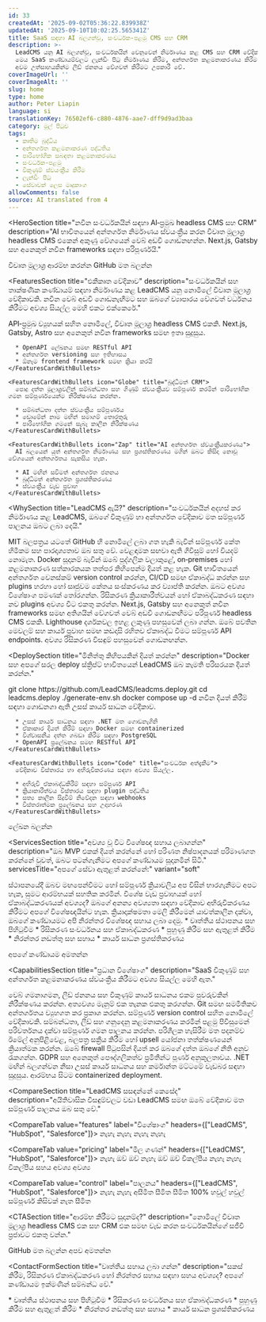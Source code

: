 ```yaml
---
id: 33
createdAt: '2025-09-02T05:36:22.839938Z'
updatedAt: '2025-09-10T10:02:25.565341Z'
title: SaaS සඳහා AI බලගන්වූ, සංවර්ධක-පළමු CMS සහ CRM
description: >-
  LeadCMS යනු AI බලගන්වූ, සංවර්ධකයින් වෙනුවෙන් නිර්මාණය කළ CMS සහ CRM වේදිකාවක්.
  මෙය SaaS කණ්ඩායම්වලට ලැන්ඩිං පිටු නිර්මාණය කිරීම, අන්තර්ගත කළමනාකරණය කිරීම සහ
  අවම උත්සාහයකින්ම ලීඩ් ජනනය වේගවත් කිරීමට උපකාරී වේ.
coverImageUrl: ''
coverImageAlt: ''
slug: home
type: home
author: Peter Liapin
language: si
translationKey: 76502ef6-c880-4876-aae7-dff9d9ad3baa
category: මුල් පිටුව
tags:
  - කෘතිම බුද්ධිය
  - අන්තර්ගත කළමනාකරණ පද්ධතිය
  - පාරිභෝගික සබඳතා කළමනාකරණය
  - සංවර්ධක-පළමු
  - විකුණුම් ස්වයංක්‍රීය කිරීම
  - ලැන්ඩිං පිටු
  - සේවාවක් ලෙස මෘදුකාංග
allowComments: false
source: AI translated from 4
---
```


<HeroSection
  title="නවීන සංවර්ධකයින් සඳහා AI‑ප්‍රමුඛ headless CMS සහ CRM"
  description="AI භාවිතයෙන් අන්තර්ගත නිර්මාණය ස්වයංක්‍රීය කරන විවෘත මූලාශ්‍ර headless CMS එකෙන් අකුණු වේගයෙන් වෙබ් අඩවි ගොඩනඟන්න. Next.js, Gatsby සහ අනෙකුත් නවීන frameworks සඳහා පරිපූර්ණයි."
>
  <HeroBadge>විවෘත මූලාශ්‍ර</HeroBadge>
  <HeroButtons>
    <HeroButton href="#contact">ආරම්භ කරන්න</HeroButton>
    <HeroButton href="https://github.com/LeadCMS" variant="outline" icon="GitBranch" external>
      GitHub මත බලන්න
    </HeroButton>
  </HeroButtons>
  <HeroPreview image="/media/home/leadcms-preview.png" label="LeadCMS.AI Admin" />
</HeroSection>

<FeaturesSection
  title="එකීකෘත වේදිකාව"
  description="සංවර්ධකයින් සහ තාක්ෂණික කණ්ඩායම් සඳහා නිර්මාණය කළ LeadCMS යනු නොමිලේ විවෘත මූලාශ්‍ර වේදිකාවකි. නවීන වෙබ් අඩවි ගොඩනැඟීමට සහ ඔබගේ ව්‍යාපාරය වේගවත් වර්ධනය කිරීමට අවශ්‍ය සියල්ල මෙහි එකට එක්කෙරේ."
>
  <FeaturesSectionCards>
    <FeaturesCardWithBullets icon="Database" title="Headless CMS">
      API‑ප්‍රමුඛ ව්‍යුහයක් සහිත නොමිලේ, විවෘත මූලාශ්‍ර headless CMS එකකි. Next.js, Gatsby, Astro සහ අනෙකුත් නවීන frameworks සමඟ ඉතා සුදුසුය.

      * OpenAPI ලේඛනය සමඟ RESTful API
      * අන්තර්ගත versioning සහ ඉතිහාසය
      * ඕනෑම frontend framework සමඟ ක්‍රියා කරයි
    </FeaturesCardWithBullets>

    <FeaturesCardWithBullets icon="Globe" title="බුද්ධිමත් CRM">
      පොදු දත්ත මූලාශ්‍රවලින් සම්බන්ධතා සහ ගිණුම් ස්වයංක්‍රීයව සම්පූර්ණ කරමින් පාරිභෝගික ගමන සම්පූර්ණයෙන්ම නිරීක්ෂණය කරන්න.

      * සම්බන්ධතා දත්ත ස්වයංක්‍රීය සම්පූර්ණය
      * ඩොමේන් නාම මඟින් සමාගම් තොරතුරු
      * පාරිභෝගික ගමනේ සැබෑ කාලීන නිරීක්ෂණය
    </FeaturesCardWithBullets>

    <FeaturesCardWithBullets icon="Zap" title="AI අන්තර්ගත ස්වයංක්‍රීයකරණය">
      AI බලයෙන් යුත් අන්තර්ගත නිර්මාණය සහ ප්‍රශස්තිකරණය මගින් ඔබට කිසිදා නොවූ වේගයෙන් අන්තර්ගතය සැකසිය හැක.

      * AI මඟින් සවිමත් අන්තර්ගත ජනනය
      * බුද්ධිමත් අන්තර්ගත ප්‍රශස්තිකරණය
      * ස්වයංක්‍රීය වැඩ ප්‍රවාහ
    </FeaturesCardWithBullets>
  </FeaturesSectionCards>
</FeaturesSection>

<WhySection
  title="LeadCMS ඇයි?"
  description="සංවර්ධකයින් අදහස් කර නිර්මාණය කළ LeadCMS, ඔබගේ විකුණුම් හා අන්තර්ගත වේදිකාව මත සම්පූර්ණ පාලනය ඔබට ලබා දෙයි."
>
  <WhyReasonCard icon="Code" title="100% විවෘත මූලාශ්‍ර">
    MIT බලපත්‍රය යටතේ GitHub හි නොමිලේ ලබා ගත හැකි බැවින් සම්පූර්ණ කේත හිමිකම සහ පාරදෘශ්‍යතාව ඔබ සතු වේ. වෙළඳාමක සඟවා ඇති ගිවිසුම් හෝ වියදම් නොමැත.
  </WhyReasonCard>

  <WhyReasonCard icon="Server" title="ස්වයං‑භාරගත හෝ වලාකුළු">
    Docker සූදානම් බැවින් ඔබේ පුද්ගලික වලාකුළේ, on‑premises හෝ කළමනාකරණ සත්කාරකයක තත්පර කිහිපෙන්ම දියත් කළ හැක.
  </WhyReasonCard>

  <WhyReasonCard icon="GitBranch" title="සංවර්ධක‑ප්‍රථම කාර්ය ප්‍රවාහය">
    Git භාවිතයෙන් අන්තර්ගත වෙනස්කම් version control කරන්න, CI/CD සමඟ ඒකාබද්ධ කරන්න සහ plugins හරහා හෝ සෘජුවම කේතය සංස්කරණය කර ව්‍යාප්ති කරන්න.
  </WhyReasonCard>

  <WhyReasonCard icon="Package" title="මොඩියුලර් ව්‍යුහය">
    ඔබට අවශ්‍ය විශේෂාංග පමණක් තෝරගන්න. රිසිකරණ ක්‍රියාකාරීත්වයන් හෝ ඒකාබද්ධකරණ සඳහා නව plugins අවශ්‍ය විට එකතු කරන්න.
  </WhyReasonCard>

  <WhyReasonCard icon="Zap" title="අකුණු වේගයෙන් වෙබ් අඩවි">
    Next.js, Gatsby සහ අනෙකුත් නවීන frameworks සමඟ අතිශයින් වේගවත් වෙබ් අඩවි ගොඩනඟීමට පරිපූර්ණ headless CMS එකකි. Lighthouse දර්ශකවල ඉහළ ලකුණු පහසුවෙන් ලබා ගන්න.
  </WhyReasonCard>

  <WhyReasonCard icon="Globe" title="API‑ප්‍රථම නිර්මාණය">
    ඔබේ පවතින මෙවලම් සහ කාර්ය ප්‍රවාහ සමඟ කඩදාසි රහිතව ඒකාබද්ධ වීමට සම්පූර්ණ API endpoints. අවශ්‍ය රිසිකරණ විසඳුම් පහසුවෙන් ගොඩනඟන්න.
  </WhyReasonCard>
</WhySection>

<DeploySection
  title="මිනිත්තු කිහිපයකින් දියත් කරන්න"
  description="Docker සහ අපගේ සරල deploy ස්ක්‍රිප්ට් භාවිතයෙන් LeadCMS ඔබ කැමති පරිසරයක දියත් කරන්න."
>
  <DeployCommands>
git clone https://github.com/LeadCMS/leadcms.deploy.git
cd leadcms.deploy
./generate-env.sh
docker compose up -d
  </DeployCommands>

  <DeployCards>
    <FeaturesCardWithBullets icon="Server" title="තාක්ෂණික විශේෂාංග">
      නවීන දියත් කිරීම් සඳහා ගොඩනගා ඇති උසස් කාර්ය සාධන වේදිකාව.

      * උසස් කාර්ය සාධනය සඳහා .NET මත ගොඩනැගිනි
      * ඒකාකාර දියත් කිරීම් සඳහා Docker සමඟ containerized
      * විශ්වාසනීය දත්ත ගබඩා කිරීම සඳහා PostgreSQL
      * OpenAPI ප්‍රලේඛනය සමඟ RESTful API
    </FeaturesCardWithBullets>

    <FeaturesCardWithBullets icon="Code" title="සංවර්ධක අත්දැකීම">
      වේදිකාව විස්තාරය හා අභිරුචිකරණය සඳහා අවශ්‍ය සියල්ල.

      * අභිරුචි ඒකාබද්ධකිරීම් සඳහා සම්පූර්ණ API
      * ක්‍රියාකාරීත්වය විස්තාරය සඳහා plugin පද්ධතිය
      * සත්‍ය කාලීන සිදුවීම් නිවේදන සඳහා webhooks
      * විස්තරාත්මක ප්‍රලේඛනය සහ උදාහරණ
    </FeaturesCardWithBullets>
  </DeployCards>

  <DeployButton href="/docs">ලේඛන බලන්න</DeployButton>
</DeploySection>

<ServicesSection
  title="අවශ්‍ය වූ විට විශේෂඥ සහාය ලබාගන්න"
  description="ඔබ MVP එකක් දියත් කරන්නේ හෝ පරිණත නිෂ්පාදනයක් පරිමාණගත කරන්නේ වුවත්, ඔබට පටන්ගැනීමට අපගේ කණ්ඩායම සූදානමින් සිටී."
  servicesTitle="අපගේ සේවා ඇතුළත් කරන්නේ:"
  variant="soft"
>
  <ServiceCard icon="Settings" title="වෘත්තීය පිහිටුවීම">
    ස්ථාපනයේදී ඔබව මඟපෙන්වීමට හෝ සම්පූර්ණ ක්‍රියාවලිය අප විසින් භාරගැනීමට අපට හැක, සුමට ආරම්භයක් සහතික කරමින්.
  </ServiceCard>

  <ServiceCard icon="Code" title="රිසිකරණ සංවර්ධනය">
    විශේෂ වැඩ ප්‍රවාහයක් හෝ ඒකාබද්ධකරණයක් අවශ්‍යද? ඔබගේ අනන්‍ය අවශ්‍යතා සඳහා වේදිකාව අභිරුචිකරණය කිරීමට අපගේ විශේෂඥයින්ට හැක.
  </ServiceCard>

  <ServiceCard icon="ShieldCheck" title="නිරන්තර සහාය">
    ක්‍රියාදාක්ෂමතා මෙලි කිරීමෙන් යාවත්කාලීන දක්වා, ඔබගේ කණ්ඩායමට අපි නිරන්තර විශේෂඥ සහාය ලබා දෙමු.
  </ServiceCard>

  <ServiceList>
    * වෘත්තීය ස්ථාපනය සහ පිහිටුවීම
    * රිසිකරණ සංවර්ධනය සහ ඒකාබද්ධකරණ
    * පුහුණු කිරීම සහ ඇතුළත් කිරීම
    * නිරන්තර නඩත්තු සහ සහාය
    * කාර්ය සාධන ප්‍රශස්තිකරණය
  </ServiceList>

  <ServiceButton href="#contact-form">අපගේ කණ්ඩායම අමතන්න</ServiceButton>
</ServicesSection>

<CapabilitiesSection
  title="ප්‍රධාන විශේෂාංග"
  description="SaaS විකුණුම් සහ අන්තර්ගත කළමනාකරණය ස්වයංක්‍රීය කිරීමට අවශ්‍ය සියල්ල මෙහි ඇත."
>
  <CapabilityCard icon="Zap" title="එකීකෘත ඩෑෂ්බෝඩ්">
    වෙබ් ගමනාගමන, ලීඩ් ජනනය සහ විකුණුම් කාර්ය සාධනය එකම පුවරුවකින් නිරීක්ෂණය කරන්න. අත්‍යවශ්‍ය මැනුම් එක තැනක එකතු කරගන්න.
  </CapabilityCard>

  <CapabilityCard icon="Database" title="විවෘත මූලාශ්‍ර headless CMS">
    Git සමඟ සමමිතිකව අන්තර්ගතය ව්‍යුහගත කර ප්‍රකාශ කරන්න. සම්පූර්ණ version control සහිත නොමිලේ වේදිකාවකි.
  </CapabilityCard>

  <CapabilityCard icon="Globe" title="එකාබද්ධ CRM පද්ධතිය">
    සම්බන්ධතා, ලීඩ් සහ ගනුදෙනු කළමනාකරණය කරමින් පළමු පිවිසුමෙන් පරිවර්තනය දක්වා සම්පූර්ණ ගමන පාලනය කරන්න.
  </CapabilityCard>

  <CapabilityCard icon="Settings" title="විකුණුම් ස්වයංක්‍රීයකරණය">
    පරිශීලක හැසිරීම මත පදනම්ව ඊමේල් අනුපිළිවෙළ, බලපත්‍ර සක්‍රීය කිරීම හෝ upsell යෝජනා තත්ක්ෂණයෙන් ක්‍රියාත්මක කරන්න.
  </CapabilityCard>

  <CapabilityCard icon="ShieldCheck" title="ආරක්ෂිත සහ අනුකූල">
    ඔබේ firewall පිටුපසින් දියත් කර ඔබගේ දත්ත ඔබගේ නීති අනුව රැකගන්න. GDPR සහ අනෙකුත් පෞද්ගලිකත්ව ප්‍රමිතීන්ට පූර්ණ අනුකූලතාවය.
  </CapabilityCard>

  <CapabilityCard icon="Server" title="වේගවත්. ඉවහල්. පරිමාණගත.">
    .NET මඟින් බලගන්වන නිසා උසස් කාර්ය සාධනය සහ කර්මාන්ත මට්ටමේ වැඩබර සඳහා සුදුසුය. ආරම්භය සිටම containerized deployment.
  </CapabilityCard>
</CapabilitiesSection>

<CompareSection
  title="LeadCMS සසඳන්නේ කෙසේද"
  description="අයිතිවාසික විසඳුම්වලට වඩා LeadCMS සමඟ ඔබේ වේදිකාව මත සම්පූර්ණ පාලනය ඔබ සතු වේ."
>
  <CompareTab value="features" label="විශේෂාංග" headers={["LeadCMS", "HubSpot", "Salesforce"]}>
    <CompareRow label="CMS">
      <CompareCell icon="check" />
      <CompareCell icon="check" />
      <CompareCell icon="check" />
    </CompareRow>
    <CompareRow label="CRM">
      <CompareCell icon="check" />
      <CompareCell icon="check" />
      <CompareCell icon="check" />
    </CompareRow>
    <CompareRow label="ස්වයං-භාරගත">
      <CompareCell icon="check" />
      <CompareCell>නැහැ</CompareCell>
      <CompareCell>නැහැ</CompareCell>
    </CompareRow>
    <CompareRow label="විවෘත මූලාශ්‍ර">
      <CompareCell icon="check" />
      <CompareCell>නැහැ</CompareCell>
      <CompareCell>නැහැ</CompareCell>
    </CompareRow>
  </CompareTab>

  <CompareTab value="pricing" label="මිල ගණන්" headers={["LeadCMS", "HubSpot", "Salesforce"]}>
    <CompareRow label="ප්‍රති පරිශීලක ගාස්තු">
      <CompareCell>නැහැ</CompareCell>
      <CompareCell>ඔව්</CompareCell>
      <CompareCell>ඔව්</CompareCell>
    </CompareRow>
    <CompareRow label="විශේෂාංග අවහිර කිරීම්">
      <CompareCell>නැහැ</CompareCell>
      <CompareCell>ඔව්</CompareCell>
      <CompareCell>ඔව්</CompareCell>
    </CompareRow>
    <CompareRow label="එක්වර වියදම">
      <CompareCell>විකල්පීය</CompareCell>
      <CompareCell>නැහැ</CompareCell>
      <CompareCell>නැහැ</CompareCell>
    </CompareRow>
    <CompareRow label="දායකත්වය">
      <CompareCell>විකල්පීය සහය</CompareCell>
      <CompareCell>අවශ්‍ය</CompareCell>
      <CompareCell>අවශ්‍ය</CompareCell>
    </CompareRow>
  </CompareTab>

  <CompareTab value="control" label="පාලනය" headers={["LeadCMS", "HubSpot", "Salesforce"]}>
    <CompareRow label="මූලාශ්‍ර කේත ප්‍රවේශය">
      <CompareCell icon="check" />
      <CompareCell>නැහැ</CompareCell>
      <CompareCell>නැහැ</CompareCell>
    </CompareRow>
    <CompareRow label="රිසිකරණ විස්තාර">
      <CompareCell>අසීමිත</CompareCell>
      <CompareCell>සීමිත</CompareCell>
      <CompareCell>සීමිත</CompareCell>
    </CompareRow>
    <CompareRow label="දත්ත හිමිකම්">
      <CompareCell>100%</CompareCell>
      <CompareCell>හවුල්</CompareCell>
      <CompareCell>හවුල්</CompareCell>
    </CompareRow>
    <CompareRow label="දියත් කිරීමේ පාලනය">
      <CompareCell>සම්පූර්ණ</CompareCell>
      <CompareCell>කිසිවක් නැත</CompareCell>
      <CompareCell>සීමිත</CompareCell>
    </CompareRow>
  </CompareTab>
</CompareSection>

<CTASection
  title="ආරම්භ කිරීමට සූදානම්ද?"
  description="නොමිලේ විවෘත මූලාශ්‍ර headless CMS එක සහ CRM එක සමඟ වැඩ කරන සංවර්ධකයින්ගේ සජීවී ප්‍රජාවට එකතු වන්න."
>
  <CTAButton href="https://github.com/LeadCMS" icon="GitBranch">GitHub මත බලන්න</CTAButton>
  <CTAButton href="#contact-form">අපව අමතන්න</CTAButton>
</CTASection>

<ContactFormSection
  title="වෘත්තීය සහාය ලබා ගන්න"
  description="සකස් කිරීම, රිසිකරණ ඒකාබද්ධකරණ හෝ නිරන්තර සහාය සඳහා සහය අවශ්‍යද? අපගේ කණ්ඩායම ඉක්මණින් සම්බන්ධ වේ."
>
  <ContactFormServiceList title="අපගේ සේවා ඇතුළත් කරන්නේ:">
    * වෘත්තීය ස්ථාපනය සහ පිහිටුවීම
    * රිසිකරණ සංවර්ධනය සහ ඒකාබද්ධකරණ
    * පුහුණු කිරීම සහ ඇතුළත් කිරීම
    * නිරන්තර නඩත්තු සහ සහාය
    * කාර්ය සාධන ප්‍රශස්තිකරණය
  </ContactFormServiceList>

  <ContactForm>
    <ContactUs />
  </ContactForm>
</ContactFormSection>

